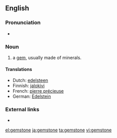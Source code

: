 ==English==

===Pronunciation===
*{{audio|en-us-gemstone.ogg|Audio (US)}}

===Noun===
{{en-noun}}

# a [[gem]], usually made of minerals.

====Translations====
*Dutch: [[edelsteen]] {{m}}
*Finnish: [[jalokivi]]
*French: [[pierre précieuse]] {{f}}
*German: [[Edelstein]] {{m}}

===External links===
* {{pedialite}}

[[el:gemstone]]
[[ja:gemstone]]
[[ta:gemstone]]
[[vi:gemstone]]